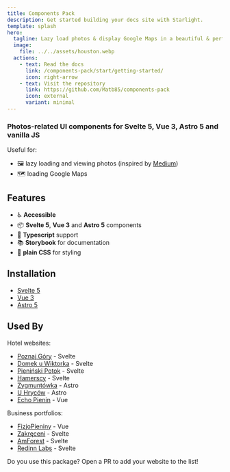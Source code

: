 ```yaml
---
title: Components Pack
description: Get started building your docs site with Starlight.
template: splash
hero:
  tagline: Lazy load photos & display Google Maps in a beautiful & performant manner!
  image:
    file: ../../assets/houston.webp
  actions:
    - text: Read the docs
      link: /components-pack/start/getting-started/
      icon: right-arrow
    - text: Visit the repository
      link: https://github.com/Matb85/components-pack
      icon: external
      variant: minimal
---
```




### Photos-related UI components for Svelte 5, Vue 3, Astro 5 and vanilla JS

Useful for:
- :framed_picture: lazy loading and viewing photos (inspired by [Medium](https://medium.com/))
- :world_map: loading Google Maps

## Features

- :wheelchair: **Accessible**
- :package: **Svelte 5**, **Vue 3** and **Astro 5** components
- :page_facing_up: **Typescript** support
- :books: **Storybook** for documentation
- :art: **plain CSS** for styling

## Installation

- [Svelte 5](https://matb85.github.io/components-pack/svelte-pack/introduction/)
- [Vue 3](https://matb85.github.io/components-pack/vue-pack/introduction/)
- [Astro 5](https://matb85.github.io/components-pack/astro-pack/introduction/)

## Used By

Hotel websites:
- [Poznaj Góry](https://poznajgory.pl) - Svelte
- [Domek u Wiktorka](https://domekuwiktorka.pl) - Svelte
- [Pieniński Potok](https://pieninskipotok.pl) - Svelte
- [Hamerscy](https://hamerscy.pl) - Svelte
- [Zygmuntówka](https://zygmuntowkaknd.pl) - Astro
- [U Hryców](https://uhrycow.pl) - Astro
- [Echo Pienin](https://echopienin.pl) - Vue

Business portfolios:
- [FizjoPieniny](https://fizjopieniny.pl) - Vue
- [Zakręceni](https://zakreceni.pl) - Svelte
- [AmForest](https://amforest.pl) - Svelte
- [Redinn Labs](https://redinnlabs.com) - Svelte

Do you use this package? Open a PR to add your website to the list!